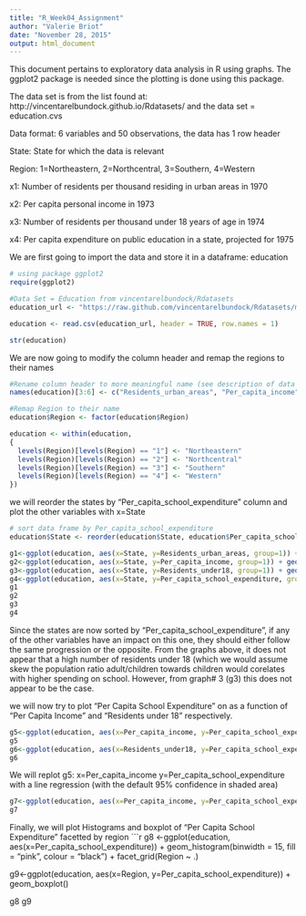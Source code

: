 ```yaml
---
title: "R_Week04_Assignment"
author: "Valerie Briot"
date: "November 28, 2015"
output: html_document
---
```


This document pertains to exploratory data analysis in R using graphs.  The ggplot2 package is needed since the plotting is done using this package.

The data set is from the list found at:
http://vincentarelbundock.github.io/Rdatasets/
and the data set = education.cvs

Data format:
6 variables and 50 observations, the data has 1 row header

State:
     State for which the data is relevant

Region:
     1=Northeastern, 2=Northcentral, 3=Southern, 4=Western

x1:
     Number of residents per thousand residing in urban areas in 1970

x2: 
     Per capita personal income in 1973
     
x3:
     Number of residents per thousand under 18 years of age in 1974

x4:
     Per capita expenditure on public education in a state, projected for 1975


We are first going to import the data and store it in a dataframe: education
```r
# using package ggplot2
require(ggplot2)

#Data Set = Education from vincentarelbundock/Rdatasets
education_url <- "https://raw.github.com/vincentarelbundock/Rdatasets/master/csv/robustbase/education.csv"

education <- read.csv(education_url, header = TRUE, row.names = 1)

str(education)

```

We are now going to modify the column header and remap the regions to their names
```r
#Rename column header to more meaningful name (see description of data above)
names(education)[3:6] <- c("Residents_urban_areas", "Per_capita_income", "Residents_under18", "Per_capita_school_expenditure")

#Remap Region to their name
education$Region <- factor(education$Region)

education <- within(education, 
{
  levels(Region)[levels(Region) == "1"] <- "Northeastern"
  levels(Region)[levels(Region) == "2"] <- "Northcentral"
  levels(Region)[levels(Region) == "3"] <- "Southern"
  levels(Region)[levels(Region) == "4"] <- "Western"
})
```

we will reorder the states by "Per_capita_school_expenditure" column and plot the other variables with x=State

```r
# sort data frame by Per_capita_school_expenditure
education$State <- reorder(education$State, education$Per_capita_school_expenditure)

g1<-ggplot(education, aes(x=State, y=Residents_urban_areas, group=1)) + geom_line() + geom_point()
g2<-ggplot(education, aes(x=State, y=Per_capita_income, group=1)) + geom_line() + geom_point()
g3<-ggplot(education, aes(x=State, y=Residents_under18, group=1)) + geom_line() + geom_point()
g4<-ggplot(education, aes(x=State, y=Per_capita_school_expenditure, group=1)) + geom_line() + geom_point()
g1
g2
g3
g4
```
Since the states are now sorted by "Per_capita_school_expenditure", if any of the other variables have an impact on this one, they should either follow the same progression or the opposite. From the graphs above, it does not appear that a high number of residents under 18 (which we would assume skew the population ratio adult/children towards children would corelates with higher spending on school.  However, from graph# 3 (g3) this does not appear to be the case.

we will now try to plot "Per Capita School Expenditure" on as a function of "Per Capita Income" and "Residents under 18" respectively.

```r
g5<-ggplot(education, aes(x=Per_capita_income, y=Per_capita_school_expenditure)) + geom_point(shape=3, colour = "red")
g5
g6<-ggplot(education, aes(x=Residents_under18, y=Per_capita_school_expenditure)) + geom_point(shape=3, colour = "blue")
g6
```
We will replot g5: x=Per_capita_income y=Per_capita_school_expenditure with a line regression (with the default 95% confidence in shaded area)

```r
g7<-ggplot(education, aes(x=Per_capita_income, y=Per_capita_school_expenditure)) + geom_point(shape=3, colour = "red") + stat_smooth(method=lm)
g7
```
Finally, we will plot Histograms and boxplot of  "Per Capita School Expenditure" facetted by region
```r
g8 <-ggplot(education, aes(x=Per_capita_school_expenditure)) + geom_histogram(binwidth = 15, fill = "pink", colour = "black") + facet_grid(Region ~ .)

g9<-ggplot(education, aes(x=Region, y=Per_capita_school_expenditure)) + geom_boxplot()

g8
g9
